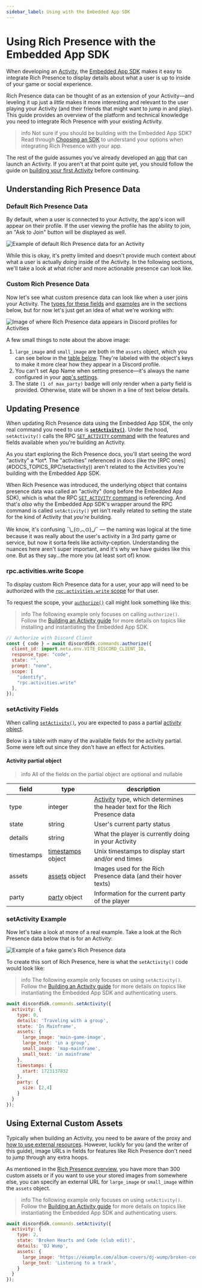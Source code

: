 ```yaml
---
sidebar_label: Using with the Embedded App SDK
---
```


# Using Rich Presence with the Embedded App SDK

When developing an [Activity](#DOCS_ACTIVITIES_OVERVIEW), the [Embedded App SDK](#DOCS_DEVELOPER_TOOLS_EMBEDDED_APP_SDK) makes it easy to integrate Rich Presence to display details about what a user is up to inside of your game or social experience.

Rich Presence data can be thought of as an extension of your Activity—and leveling it up just a *little* makes it more interesting and relevant to the user playing your Activity (and their friends that might want to jump in and play). This guide provides an overview of the platform and technical knowledge you need to integrate Rich Presence with your existing Activity.

> info
> Not sure if you should be building with the Embedded App SDK? Read through [Choosing an SDK](#DOCS_RICH_PRESENCE_OVERVIEW/choosing-an-sdk) to understand your options when integrating Rich Presence with your app.

The rest of the guide assumes you've already developed an [app](#DOCS_QUICK_START_OVERVIEW_OF_APPS) that can launch an Activity. If you aren't at that point quite yet, you should follow the guide on [building your first Activity](#DOCS_ACTIVITIES_BUILDING_AN_ACTIVITY) before continuing.

## Understanding Rich Presence Data

### Default Rich Presence Data

By default, when a user is connected to your Activity, the app's icon will appear on their profile. If the user viewing the profile has the ability to join, an "Ask to Join" button will be displayed as well.

![Example of default Rich Presence data for an Activity](default-presence-activities.png)

While this is okay, it's pretty limited and doesn't provide much context about what a user is actually *doing* inside of the Activity. In the following sections, we'll take a look at what richer and more actionable presence can look like.

### Custom Rich Presence Data

Now let's see what custom presence data can look like when a user joins your Activity. The [types for these fields](#DOCS_RICH_PRESENCE_USING_WITH_THE_EMBEDDED_APP_SDK/setactivity-fields) and [examples](#DOCS_RICH_PRESENCE_USING_WITH_THE_EMBEDDED_APP_SDK/setactivity-example) are in the sections below, but for now let's just get an idea of what we're working with:

![Image of where Rich Presence data appears in Discord profiles for Activities](annotated-presence-data-activities.png)

A few small things to note about the above image:
1. `large_image` and `small_image` are both in the `assets` object, which you can see below in the [table below](#DOCS_RICH_PRESENCE_USING_WITH_THE_EMBEDDED_APP_SDK/activity-partial-object). They're labeled with the object's keys to make it more clear how they appear in a Discord profile.
2. You can't set App Name when setting presence—it's always the name configured in your [app's settings](https://discord.com/developers/applications).
3. The state `(1 of max_party)` badge will only render when a party field is provided. Otherwise, state will be shown in a line of text below details.

## Updating Presence

When updating Rich Presence data using the Embedded App SDK, the only real command you need to use is **[`setActivity()`](#DOCS_DEVELOPER_TOOLS_EMBEDDED_APP_SDK/setactivity)**. Under the hood, `setActivity()` calls the RPC [`SET_ACTIVITY` command](#DOCS_TOPICS_RPC/setactivity) with the features and fields available when you're building an Activity.

<Collapsible title="Why am I seeing the word activity everywhere?" description="A brief platform history lesson about what all these different activites are about" icon="question">
As you start exploring the Rich Presence docs, you'll start seeing the word "activity" a *lot*. The "activities" referenced in docs (like the [RPC ones](#DOCS_TOPICS_RPC/setactivity)) aren't related to the Activities you're building with the Embedded App SDK.

When Rich Presence was introduced, the underlying object that contains presence data was called an "activity" (long before the Embedded App SDK), which is what the RPC [`SET_ACTIVITY` command](#DOCS_TOPICS_RPC/setactivity) is referencing. And that's *also* why the Embedded App SDK's wrapper around the RPC command is called `setActivity()` yet isn't really related to setting the state for the kind of Activity that *you're* building.

We know, it's confusing ¯\\\_(⊙︿⊙)\_/¯ — the naming was logical at the time because it was really about the user's activity in a 3rd party game or service, but now it sorta feels like activity-ception. Understanding the nuances here aren't super important, and it's why we have guides like this one. But as they say...the more you (at least sort of) know.
</Collapsible>

### rpc.activities.write Scope

To display custom Rich Presence data for a user, your app will need to be authorized with the [`rpc.activities.write` scope](#DOCS_TOPICS_OAUTH2/shared-resources-oauth2-scopes) for that user.

To request the scope, your [`authorize()`](#DOCS_DEVELOPER_TOOLS_EMBEDDED_APP_SDK/authorize) call might look something like this:

<Collapsible title="Example requesting rpc.activities.write with authorize()" icon="code">

> info
> The following example only focuses on calling `authorize()`. Follow the [Building an Activity guide](#DOCS_ACTIVITIES_BUILDING_AN_ACTIVITY) for more details on topics like installing and instantiating the Embedded App SDK.

```js
// Authorize with Discord Client
const { code } = await discordSdk.commands.authorize({
  client_id: import.meta.env.VITE_DISCORD_CLIENT_ID,
  response_type: "code",
  state: "",
  prompt: "none",
  scope: [
    "identify",
    "rpc.activities.write"
  ],
});
```
</Collapsible>

### setActivity Fields

When calling [`setActivity()`](#DOCS_DEVELOPER_TOOLS_EMBEDDED_APP_SDK/setactivity), you are expected to pass a partial [activity object](#DOCS_TOPICS_GATEWAY_EVENTS/activity-object-activity-structure).

Below is a table with many of the available fields for the activity partial. Some were left out since they don't have an effect for Activities.

#### Activity partial object

> info
> All of the fields on the partial object are optional and nullable

| field      | type                                                                                 | description                                                                                                                              |
|------------|--------------------------------------------------------------------------------------|------------------------------------------------------------------------------------------------------------------------------------------|
| type       | integer                                                                              | [Activity](#DOCS_TOPICS_GATEWAY_EVENTS/activity-object-activity-types) type, which determines the header text for the Rich Presence data |
| state      | string                                                                               | User's current party status                                                                                                              |
| details    | string                                                                               | What the player is currently doing in your Activity                                                                                      |
| timestamps | [timestamps](#DOCS_TOPICS_GATEWAY_EVENTS/activity-object-activity-timestamps) object | Unix timestamps to display start and/or end times                                                                                        |
| assets     | [assets](#DOCS_TOPICS_GATEWAY_EVENTS/activity-object-activity-assets) object         | Images used for the Rich Presence data (and their hover texts)                                                                           |
| party      | [party](#DOCS_TOPICS_GATEWAY_EVENTS/activity-object-activity-party) object           | Information for the current party of the player                                                                                          |

### setActivity Example

Now let's take a look at more of a real example. Take a look at the Rich Presence data below that is for an Activity:

![Example of a fake game's Rich Presence data](activities-presence-example.png)

To create this sort of Rich Presence, here is what the `setActivity()` code would look like:

<Collapsible title="Example calling setActivity() command" icon="code" open>

> info
> The following example only focuses on using `setActivity()`. Follow the [Building an Activity guide](#DOCS_ACTIVITIES_BUILDING_AN_ACTIVITY) for more details on topics like instantiating the Embedded App SDK and authenticating users.
```js
await discordSdk.commands.setActivity({
  activity: { 
    type: 0,
    details: 'Traveling with a group',
    state: 'In Mainframe',
    assets: {
      large_image: 'main-game-image',
      large_text: 'in a group',
      small_image: 'map-mainframe',
      small_text: 'in mainframe'
    },
    timestamps: {
      start: 1723137832
    },
    party: {
      size: [2,4]
    }
  }
});
```
</Collapsible>

## Using External Custom Assets

Typically when building an Activity, you need to be aware of the proxy and [how to use external resources](#DOCS_ACTIVITIES_DEVELOPMENT_GUIDES/using-external-resources). However, lucikly for you (and the writer of this guide), image URLs in fields for features like Rich Presence don't need to jump through any extra hoops.

As mentioned in the [Rich Presence overview](#DOCS_RICH_PRESENCE_OVERVIEW/assets), you have more than 300 custom assets or if you want to use your stored images from somewhere else, you can specify an external URL for `large_image` or `small_image` within the `assets` object.

<Collapsible title="Example setting presence with an external asset" icon="code" open>

> info
> The following example only focuses on using `setActivity()`. Follow the [Building an Activity guide](#DOCS_ACTIVITIES_BUILDING_AN_ACTIVITY) for more details on topics like instantiating the Embedded App SDK and authenticating users.
```js
await discordSdk.commands.setActivity({
  activity: { 
    type: 2,
    state: 'Broken Hearts and Code (club edit)',
    details: 'DJ Wump',
    assets: {
      large_image: 'https://example.com/album-covers/dj-wump/broken-code-and-hearts-club-edit.jpg',
      large_text: 'Listening to a track',
    }
  }
});
```
</Collapsible>

